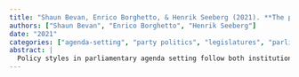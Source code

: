 ```yaml
---
title: "Shaun Bevan, Enrico Borghetto, & Henrik Seeberg (2021). **The politics of parliamentary agenda-setting styles**. In Michael Howlett, Jale Tosun (eds.), *The Routledge Handbook of Policy Styles* pp. 244--256 Routledge."
authors: ["Shaun Bevan", "Enrico Borghetto", "Henrik Seeberg"]
date: "2021"
categories: ["agenda-setting", "party politics", "legislatures", "parliamentary questions"]
abstract: |
  Policy styles in parliamentary agenda setting follow both institutional and political processes. While the rules that govern the core agenda-setting tool of parliamentary questions vary from country to country affecting how many and who can ask questions, more universal rules concerning parliamentary seats, the effect of opposition parties, and the role niche parties play have common effects across all parliaments. To test these common effects while accounting for institutional differences, we consider how they drive the scope (the range of issues) of parliamentary questions asked by political parties across six Western European countries for an extended period of time. Our results show that while institutional differences driving the number of questions affects scope as does the length of a cabinet, notable effects for the number of parliamentary seats, opposition parties, and green parties on scope exist cross-nationally. Our work suggests that when it comes to parliamentary attention, both institutions and common differences in political party styles are important drivers.
---
```

